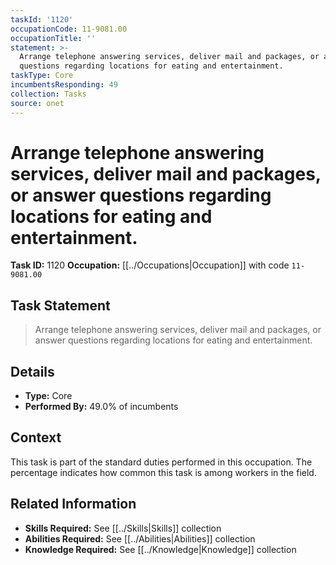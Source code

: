 ```yaml
---
taskId: '1120'
occupationCode: 11-9081.00
occupationTitle: ''
statement: >-
  Arrange telephone answering services, deliver mail and packages, or answer
  questions regarding locations for eating and entertainment.
taskType: Core
incumbentsResponding: 49
collection: Tasks
source: onet
---
```

# Arrange telephone answering services, deliver mail and packages, or answer questions regarding locations for eating and entertainment.

**Task ID:** 1120
**Occupation:** [[../Occupations|Occupation]] with code `11-9081.00`

## Task Statement

> Arrange telephone answering services, deliver mail and packages, or answer questions regarding locations for eating and entertainment.

## Details

- **Type:** Core
- **Performed By:** 49.0% of incumbents

## Context

This task is part of the standard duties performed in this occupation. The percentage indicates how common this task is among workers in the field.

## Related Information

- **Skills Required:** See [[../Skills|Skills]] collection
- **Abilities Required:** See [[../Abilities|Abilities]] collection
- **Knowledge Required:** See [[../Knowledge|Knowledge]] collection
